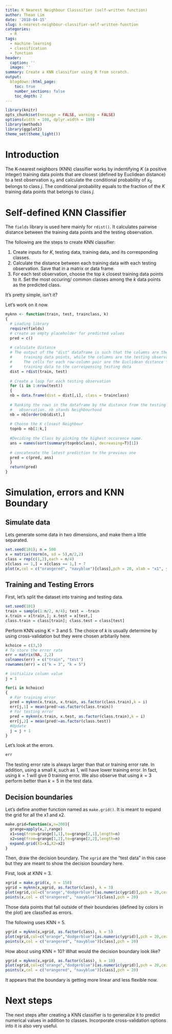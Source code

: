 ```yaml
---
title: K Nearest Neighbour Classsifier (self-written function)
author: Thean Lim
date: '2018-04-15'
slug: k-nearest-neighbour-classifier-self-written-function
categories:
  - R
tags:
  - machine-learning
  - classification
  - function
header:
  caption: ''
  image: ''
summary: Create a KNN classifier using R from scratch.
output:
  blogdown::html_page:
    toc: true
    number_sections: false
    toc_depth: 2
---
```

```r
library(knitr)
opts_chunk$set(message = FALSE, warning = FALSE)
options(width = 100, dplyr.width = 100)
library(methods)
library(ggplot2)
theme_set(theme_light())
```
# Introduction

The K-nearest neighbors (KNN) classifier works by indentifying $K$ (a positive integer) training data points that are closest (defined by Euclidean
 distance) to a test observation $x_0$ and calculate the conditional probability of $x_0$ belongs to class $j$. The conditional probability equals to the fraction of the $K$ training data points that belongs to class $j$.
 
# Self-defined KNN Classifier

The `fields` library is used here mainly for `rdist()`. It calculates pairwise distance between the training data points and the testing observation.  

The following are the steps to create KNN classifier:

1. Create inputs for $K$, testing data, training data, and its corresponding classes.
2. Calculate the distance between each training data with each testing observation. Save that in a matrix or data frame.
3. For each test observation, choose the top $k$ closest training data points to it. Set the most occuring/ common classes among the $k$ data points as the predicted class.

It's pretty simple, isn't it?

Let's work on it now.  

```r
myknn <- function(train, test, trainclass, k)
{
  # Loading library
  require(fields)
  # create an empty placeholder for predicted values
  pred = c()
  
  # calculate distance
  # The output of the "dist" dataframe is such that the columns are the 
  #     training data points, while the columns are the testing observations.
  #     The cells for each row-column pair are the Euclidean distance from
  #     training data to the corresponsing testing data
  dist = rdist(train, test)
  
  # Create a loop for each testing observation
  for (i in 1:nrow(test))
  {
  nb = data.frame(dist = dist[,i], class = trainclass)
  
  # Ranking the rows in the dataframe by the distance from the testing
  #   observation. nb stands Neighbourhood
  nb = nb[order(nb$dist),]
  
  # Choose the K closest Neighbour
  topnb = nb[1:k,]
  
  #Deciding the Class by picking the highest occurence name.
  ans = names(sort(summary(topnb$class), decreasing=T)[1])
  
  # concatenate the latest prediction to the previous one
  pred = c(pred, ans)
  }
  return(pred)
}
```

# Simulation, errors and KNN Boundary

## Simulate data
Lets generate some data in two dimensions, and make them a little separated.

```r
set.seed(101); n = 500
x = matrix(rnorm(n, sd = 5),n/2,2)
class = rep(c(1,2),each = n/4)
x[class == 1,] = x[class == 1,] + 7
plot(x,col = c("orangered", "navyblue")[class],pch = 20, xlab = "x1", ylab = "x2")
```

## Training and Testing Errors

First, let's split the dataset into training and testing data.
```r
set.seed(101)
train = sample(1:n/2, n/4); test = -train
x.train = x[train,]; x.test = x[test,]
class.train = class[train]; class.test = class[test]
```

Perform KNN using K = 3 and 5. The choice of $k$ is usually determine by using cross-validation but they were chosen arbitarily here. 

```r
kchoice = c(3,5)
# To store the error rate
err = matrix(NA, 2,2)
colnames(err) = c("train", "test")
rownames(err) = c("k = 3", "k = 5")

# initializa column value
j = 1

for(i in kchoice)
{
  # For training error
  pred = myknn(x.train, x.train, as.factor(class.train),k = i)
  err[j,1] = mean(pred!=as.factor(class.train))
  # For testing error
  pred = myknn(x.train, x.test, as.factor(class.train),k = i)
  err[j,2] = mean(pred!=as.factor(class.test))
  #Update
  j = j + 1
}
```

Let's look at the errors.

```r
err
```
The testing error rate is always larger than that or training error rate. In addition, using a small $k$, such as 1, will have lower training error. In fact, using $k =1$ will give 0 training error. We also observe that using $k = 3$ perform better than $k = 5$ in the test data.

## Decision boundaries
Let's define another function named as `make.grid()`. It is meant to expand the grid for all the x1 and x2.  
```r
make.grid=function(x,n=200){
  grange=apply(x,2,range)
  x1=seq(from=grange[1,1],to=grange[2,1],length=n)
  x2=seq(from=grange[1,2],to=grange[2,2],length=n)
  expand.grid(X1=x1,X2=x2)
}
```

Then, draw the decision boundary. The `xgrid` are the "test data" in this case but they are meant to show the decision boundary here. 

First, look at KNN = 3.

```r
xgrid = make.grid(x, n = 150)
ygrid = myknn(x,xgrid, as.factor(class), k = 3)
plot(xgrid,col=c("orange","dodgerblue")[as.numeric(ygrid)],pch = 20,cex = .2, main = "KNN = 3")
points(x,col = c("orangered", "navyblue")[class],pch = 20)
```

Those data points that fall outside of their boundaries (defined by colors in the plot) are classfied as errors. 

The following uses KNN = 5.
```r
ygrid = myknn(x,xgrid, as.factor(class), k = 5)
plot(xgrid,col=c("orange","dodgerblue")[as.numeric(ygrid)],pch = 20,cex = .2, main = "KNN = 5")
points(x,col = c("orangered", "navyblue")[class],pch = 20)
```

How about using KNN = 10? What would the decision boundary look like?
```r
ygrid = myknn(x,xgrid, as.factor(class), k = 10)
plot(xgrid,col=c("orange","dodgerblue")[as.numeric(ygrid)],pch = 20,cex = .2, main = "KNN = 10")
points(x,col = c("orangered", "navyblue")[class],pch = 20)
```
It appears that the boundary is getting more linear and less flexible now.

# Next steps

The next steps after creating a KNN classifier is to generalize it to predict numerical values in addition to classes. Incorporate cross-validation options into it is also very useful.  

 
